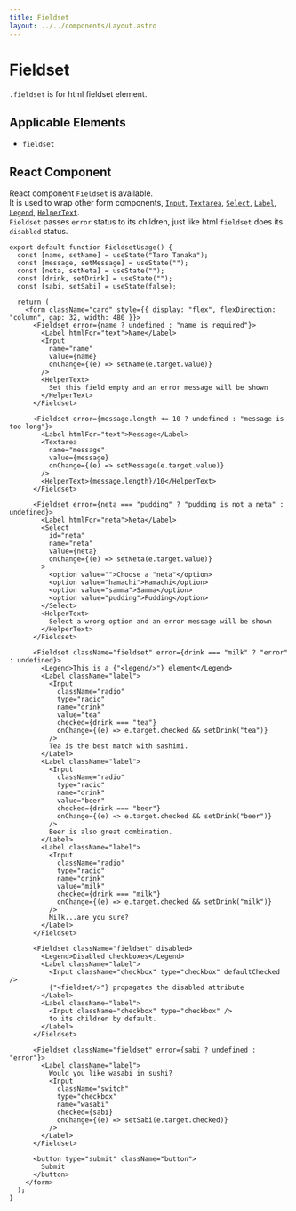 ```yaml
---
title: Fieldset
layout: ../../components/Layout.astro
---
```



# Fieldset

`.fieldset` is for html fieldset element.

## Applicable Elements

- `fieldset`

## React Component

React component `Fieldset` is available.  
It is used to wrap other form components, [`Input`](/components/input), [`Textarea`](/components/textarea),  [`Select`](/components/select), [`Label`](/components/label), [`Legend`](/components/legend), [`HelperText`](/components/helper-text).  
`Fieldset` passes `error` status to its children, just like html `fieldset` does its `disabled` status.

<SamplePane filled>
<FieldsetUsage client:idle />
</SamplePane>

```tsx
export default function FieldsetUsage() {
  const [name, setName] = useState("Taro Tanaka");
  const [message, setMessage] = useState("");
  const [neta, setNeta] = useState("");
  const [drink, setDrink] = useState("");
  const [sabi, setSabi] = useState(false);

  return (
    <form className="card" style={{ display: "flex", flexDirection: "column", gap: 32, width: 480 }}>
      <Fieldset error={name ? undefined : "name is required"}>
        <Label htmlFor="text">Name</Label>
        <Input
          name="name"
          value={name}
          onChange={(e) => setName(e.target.value)}
        />
        <HelperText>
          Set this field empty and an error message will be shown
        </HelperText>
      </Fieldset>

      <Fieldset error={message.length <= 10 ? undefined : "message is too long"}>
        <Label htmlFor="text">Message</Label>
        <Textarea
          name="message"
          value={message}
          onChange={(e) => setMessage(e.target.value)}
        />
        <HelperText>{message.length}/10</HelperText>
      </Fieldset>

      <Fieldset error={neta === "pudding" ? "pudding is not a neta" : undefined}>
        <Label htmlFor="neta">Neta</Label>
        <Select
          id="neta"
          name="neta"
          value={neta}
          onChange={(e) => setNeta(e.target.value)}
        >
          <option value="">Choose a "neta"</option>
          <option value="hamachi">Hamachi</option>
          <option value="samma">Samma</option>
          <option value="pudding">Pudding</option>
        </Select>
        <HelperText>
          Select a wrong option and an error message will be shown
        </HelperText>
      </Fieldset>

      <Fieldset className="fieldset" error={drink === "milk" ? "error" : undefined}>
        <Legend>This is a {"<legend/>"} element</Legend>
        <Label className="label">
          <Input
            className="radio"
            type="radio"
            name="drink"
            value="tea"
            checked={drink === "tea"}
            onChange={(e) => e.target.checked && setDrink("tea")}
          />
          Tea is the best match with sashimi.
        </Label>
        <Label className="label">
          <Input
            className="radio"
            type="radio"
            name="drink"
            value="beer"
            checked={drink === "beer"}
            onChange={(e) => e.target.checked && setDrink("beer")}
          />
          Beer is also great combination.
        </Label>
        <Label className="label">
          <Input
            className="radio"
            type="radio"
            name="drink"
            value="milk"
            checked={drink === "milk"}
            onChange={(e) => e.target.checked && setDrink("milk")}
          />
          Milk...are you sure?
        </Label>
      </Fieldset>

      <Fieldset className="fieldset" disabled>
        <Legend>Disabled checkboxes</Legend>
        <Label className="label">
          <Input className="checkbox" type="checkbox" defaultChecked />
          {"<fieldset/>"} propagates the disabled attribute
        </Label>
        <Label className="label">
          <Input className="checkbox" type="checkbox" />
          to its children by default.
        </Label>
      </Fieldset>

      <Fieldset className="fieldset" error={sabi ? undefined : "error"}>
        <Label className="label">
          Would you like wasabi in sushi?
          <Input
            className="switch"
            type="checkbox"
            name="wasabi"
            checked={sabi}
            onChange={(e) => setSabi(e.target.checked)}
          />
        </Label>
      </Fieldset>

      <button type="submit" className="button">
        Submit
      </button>
    </form>
  );
}
```